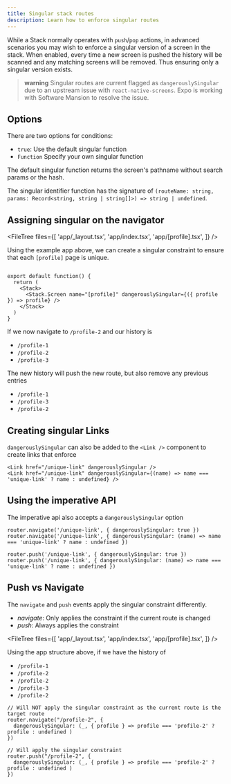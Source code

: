 ```yaml
---
title: Singular stack routes
description: Learn how to enforce singular routes
---
```


While a Stack normally operates with `push`/`pop` actions, in advanced scenarios you may wish to enforce a singular version of a screen in the stack. When enabled, every time a new screen is pushed the history will be scanned and any matching screens will be removed. Thus ensuring only a singular version exists.

> **warning** Singular routes are current flagged as `dangerouslySingular` due to an upstream issue with `react-native-screens`. Expo is working with Software Mansion to resolve the issue.

## Options

There are two options for conditions:

- `true`: Use the default singular function
- `Function` Specify your own singular function

The default singular function returns the screen's pathname without search params or the hash.

The singular identifier function has the signature of `(routeName: string, params: Record<string, string | string[]>) => string | undefined`.

## Assigning singular on the navigator

<FileTree
  files={[
    'app/_layout.tsx',
    'app/index.tsx',
    'app/[profile].tsx',
  ]}
/>

Using the example app above, we can create a singular constraint to ensure that each `[profile]` page is unique.

```tsx app/_layout.tsx

export default function() {
  return (
    <Stack>
      <Stack.Screen name="[profile]" dangerouslySingular={({ profile }) => profile} />
    </Stack>
  )
}
```

If we now navigate to `/profile-2` and our history is

- `/profile-1`
- `/profile-2`
- `/profile-3`

The new history will push the new route, but also remove any previous entries 

- `/profile-1`
- `/profile-3`
- `/profile-2`

## Creating singular Links

`dangerouslySingular` can also be added to the `<Link />` component to create links that enforce

```tsx 
<Link href="/unique-link" dangerouslySingular />
<Link href="/unique-link" dangerouslySingular={(name) => name === 'unique-link' ? name : undefined} />
```

## Using the imperative API

The imperative api also accepts a `dangerouslySingular` option

```tsx 
router.navigate('/unique-link', { dangerouslySingular: true })
router.navigate('/unique-link', { dangerouslySingular: (name) => name === 'unique-link' ? name : undefined })

router.push('/unique-link', { dangerouslySingular: true })
router.push('/unique-link', { dangerouslySingular: (name) => name === 'unique-link' ? name : undefined })
```

## Push vs Navigate

The `navigate` and `push` events apply the singular constraint differently.

- *navigate*: Only applies the constraint if the current route is changed
- *push*: Always applies the constraint

<FileTree
  files={[
    'app/_layout.tsx',
    'app/index.tsx',
    'app/[profile].tsx',
  ]}
/>

Using the app structure above, if we have the history of

- `/profile-1`
- `/profile-2`
- `/profile-2`
- `/profile-3`
- `/profile-2`

```tsx
// Will NOT apply the singular constraint as the current route is the target route
router.navigate("/profile-2", { 
  dangerouslySingular: (_, { profile } => profile === 'profile-2' ? profile : undefined )
})

// Will apply the singular constraint
router.push("/profile-2", { 
  dangerouslySingular: (_, { profile } => profile === 'profile-2' ? profile : undefined )
})
```